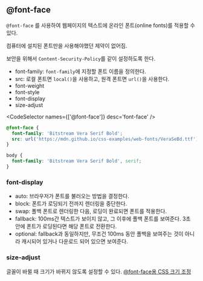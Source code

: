 
## @font-face

`@font-face` 를 사용하여 웹페이지의 텍스트에 온라인 폰트(online fonts)를 적용할 수 있다.

컴퓨터에 설치된 폰트만을 사용해야했던 제약이 없어짐.

보안을 위해서 `Content-Security-Policy`를 같이 설정하도록 한다.

- font-family: `font-family`에 지정할 폰트 이름을 정의한다.
- src: 로컬 폰트면 `local()`을 사용하고, 원격 폰트면 `url()`을 사용한다.
- font-weight
- font-style
- font-display
- size-adjust

<CodeSelector names={['@font-face']} desc='font-face' />

```css
@font-face {
  font-family: 'Bitstream Vera Serif Bold';
  src: url('https://mdn.github.io/css-examples/web-fonts/VeraSeBd.ttf');
}

body {
  font-family: 'Bitstream Vera Serif Bold', serif;
}
```

### font-display

- auto: 브라우저가 폰트를 불러오는 방법을 결정한다.
- block: 폰트가 로딩되기 전까지 렌더링을 중단한다.
- swap: 폴백 폰트로 렌더링한 다음, 로딩이 완료되면 폰트를 적용한다.
- fallback: 100ms간 텍스트가 보이지 않고, 그 이후에 폴백 폰트를 보여준다. 3초 안에 폰트가 로딩된다면 해당 폰트로 전환한다.
- optional: fallback과 동일하지만, 무조건 100ms 동안 폴백을 보여주는 것이 아니라 캐시되어 있거나 다운로드 되어 있으면 보여준다.

### size-adjust

글꼴이 바뀔 때 크기가 바뀌지 않도록 설정할 수 있다. [@font-face용 CSS 크기 조정](https://web.dev/articles/css-size-adjust?hl=ko)
